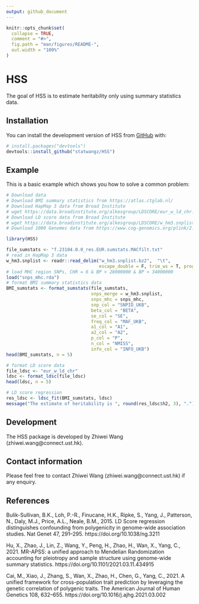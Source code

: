 ```yaml
---
output: github_document
---
```


<!-- README.md is generated from README.Rmd. Please edit that file -->

```r
knitr::opts_chunk$set(
  collapse = TRUE,
  comment = "#>",
  fig.path = "man/figures/README-",
  out.width = "100%"
)
```

# HSS

<!-- badges: start -->
<!-- badges: end -->

The goal of HSS is to estimate heritability only using summary statistics data.

## Installation

You can install the development version of HSS from [GitHub](https://github.com/) with:

``` r
# install.packages("devtools")
devtools::install_github("statwangz/HSS")
```

## Example

This is a basic example which shows you how to solve a common problem:

```r
# Download data
# Download BMI summary statistics from https://atlas.ctglab.nl/
# Download HapMap 3 data from Broad Institute
# wget https://data.broadinstitute.org/alkesgroup/LDSCORE/eur_w_ld_chr.tar.bz2
# Download LD score data from Broad Institute
# wget https://data.broadinstitute.org/alkesgroup/LDSCORE/w_hm3.snplist.bz2
# Download 1000 Genomes data from https://www.cog-genomics.org/plink/2.0/resources

library(HSS)

file_sumstats <- "f.23104.0.0_res.EUR.sumstats.MACfilt.txt"
# read in HapMap 3 data
w_hm3.snplist <- readr::read_delim("w_hm3.snplist.bz2",  "\t",
                                   escape_double = F, trim_ws = T, progress = T)
# load MHC region SNPs, CHR = 6 & BP > 28000000 & BP < 34000000
load("snps_mhc.rda")
# format BMI summary statistics data
BMI_sumstats <- format_sumstats(file_sumstats,
                                snps_merge = w_hm3.snplist,
                                snps_mhc = snps_mhc,
                                snp_col = "SNPID_UKB",
                                beta_col = "BETA",
                                se_col = "SE",
                                freq_col = "MAF_UKB",
                                a1_col = "A1",
                                a2_col = "A2",
                                p_col = "P",
                                n_col = "NMISS",
                                info_col = "INFO_UKB")
head(BMI_sumstats, n = 5)

# format LD score data
file_ldsc <- "eur_w_ld_chr"
ldsc <- format_ldsc(file_ldsc)
head(ldsc, n = 5)

# LD score regression
res_ldsc <- ldsc_fit(BMI_sumstats, ldsc)
message("The estimate of heritability is ", round(res_ldsc$h2, 3), ".")
```

## Development

The HSS package is developed by Zhiwei Wang (zhiwei.wang@connect.ust.hk).

## Contact information

Please feel free to contact Zhiwei Wang (zhiwei.wang@connect.ust.hk) if any enquiry.

## References

Bulik-Sullivan, B.K., Loh, P.-R., Finucane, H.K., Ripke, S., Yang, J., Patterson, N., Daly, M.J., Price, A.L., Neale, B.M., 2015. LD Score regression distinguishes confounding from polygenicity in genome-wide association studies. Nat Genet 47, 291–295. https://doi.org/10.1038/ng.3211

Hu, X., Zhao, J., Lin, Z., Wang, Y., Peng, H., Zhao, H., Wan, X., Yang, C., 2021. MR-APSS: a unified approach to Mendelian Randomization accounting for pleiotropy and sample structure using genome-wide summary statistics. https://doi.org/10.1101/2021.03.11.434915

Cai, M., Xiao, J., Zhang, S., Wan, X., Zhao, H., Chen, G., Yang, C., 2021. A unified framework for cross-population trait prediction by leveraging the genetic correlation of polygenic traits. The American Journal of Human Genetics 108, 632–655. https://doi.org/10.1016/j.ajhg.2021.03.002
